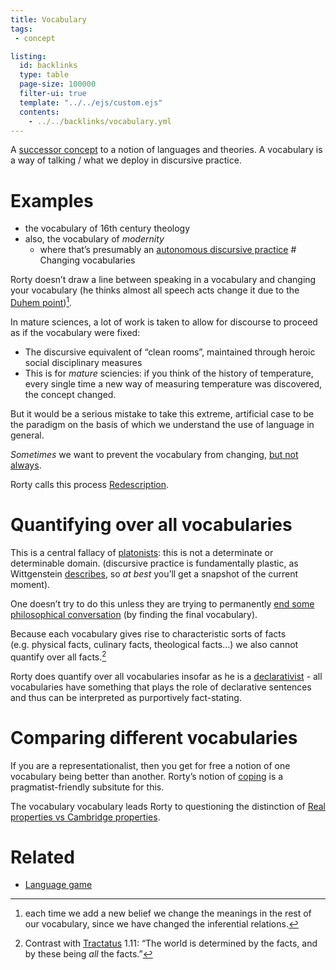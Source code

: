 ```yaml
---
title: Vocabulary
tags: 
 - concept

listing:
  id: backlinks
  type: table
  page-size: 100000
  filter-ui: true
  template: "../../ejs/custom.ejs"
  contents:
    - ../../backlinks/vocabulary.yml
---
```


A [successor concept](/docs/phil/Successor concept.html) to a notion of languages and theories. A vocabulary is a way of talking /  what we deploy in discursive practice.

# Examples
- the vocabulary of 16th century theology
- also, the vocabulary of *modernity*
  - where that's presumably an [autonomous discursive practice](/docs/phil/Autonomous discursive practice.html)
# Changing vocabularies

Rorty doesn't draw a line between speaking in a vocabulary and changing your vocabulary (he thinks almost all speech acts change it due to the  [Duhem point](/docs/phil/Duhem-Quine thesis.html))[^du].

[^du]:  each time we add a new belief we change the meanings in the rest of our vocabulary, since we have changed the inferential relations.  

In mature sciences, a lot of work is taken to allow for discourse to proceed as if the vocabulary were fixed:

- The discursive equivalent of "clean rooms", maintained through heroic social disciplinary measures
 - This is for *mature* sciencies: if you think of the history of temperature,  every single time a new way of measuring temperature was discovered, the concept changed.

But it would be a serious mistake to take this extreme, artificial case to  be the paradigm on the basis of which we understand the use of language in general. 

*Sometimes* we want to prevent the vocabulary from changing, [but not always](/docs/phil/quotes/Criteria as regress stopping.html).

Rorty calls this process [Redescription](/docs/phil/Redescription.html).

# Quantifying over all vocabularies

This is a central fallacy of [platonists](/docs/phil/interaction/Pragmatism and platonism.html): this is not a determinate or determinable domain. (discursive practice is fundamentally plastic, as Wittgenstein [describes](/docs/phil/Tooth pain.html), so *at best* you'll get a snapshot of the current moment).

One doesn't try to do this unless they are trying to permanently [end some philosophical conversation](/docs/phil/quotes/Pragmatism not atemporal.html) (by finding the final vocabulary).

Because each vocabulary gives rise to characteristic sorts of facts (e.g. physical facts, culinary facts, theological facts...) we also cannot quantify over all facts.[^tr]

[^tr]: Contrast with [Tractatus](/docs/phil/works/Tractatus Logico-Philosophicus.html) 1.11: "The world is determined by the facts, and by these being *all* the facts."

Rorty does quantify over all vocabularies insofar as he is a [declarativist](/docs/phil/Declarativism.html) - all vocabularies have something that plays the role of declarative sentences and thus can be interpreted as purportively fact-stating.

# Comparing different vocabularies

If you are a representationalist, then you get for free a notion of one vocabulary being better than another.
Rorty's notion of [coping](/docs/phil/Coping.html) is a pragmatist-friendly subsitute for this. 

The vocabulary vocabulary leads Rorty to questioning the distinction of [Real properties vs Cambridge properties](/docs/phil/Real properties vs Cambridge properties.html).

# Related 
- [Language game](/docs/phil/Language game.html)